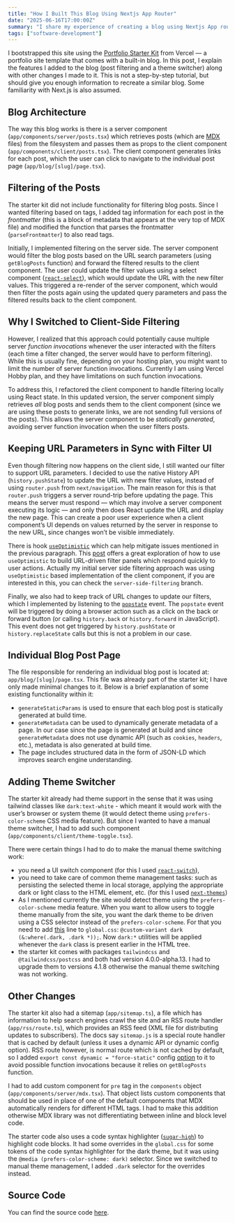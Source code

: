 ```yaml
---
title: "How I Built This Blog Using Nextjs App Router"
date: "2025-06-16T17:00:00Z"
summary: "I share my experience of creating a blog using Nextjs App router."
tags: ["software-development"]
---
```


I bootstrapped this site using the [Portfolio Starter Kit](https://vercel.com/templates/next.js/portfolio-starter-kit) from Vercel — a portfolio site template that comes with a built-in blog.
In this post, I explain the features I added to the blog (post filtering and a theme switcher) along with other changes I made to it.
This is not a step-by-step tutorial, but should give you enough information to recreate a similar blog. Some familiarity with Next.js is also assumed.

## Blog Architecture

The way this blog works is there is a server component (`app/components/server/posts.tsx`) which retrieves posts (which are [MDX](https://nextjs.org/docs/app/guides/mdx) files) from
the filesystem and passes them as props to the client component (`app/components/client/posts.tsx`). The client
component generates links for each post, which the user can click to navigate to the individual post page
(`app/blog/[slug]/page.tsx`).

## Filtering of the Posts

The starter kit did not include functionality for filtering blog posts. Since I wanted filtering based on tags,
I added tag information for each post in the _frontmatter_ (this is a block of metadata that appears at the very top of MDX file)
and modified the function that parses the frontmatter (`parseFrontmatter`) to also read tags.

Initially, I implemented filtering on the server side. The server
component would filter the blog posts based on the URL search parameters (using `getBlogPosts` function)
and forward the filtered results to the client component. The user could
update the filter values using a select component ([`react-select`](https://react-select.com/)), which would
update the URL with the new filter values. This triggered a re-render of
the server component, which would then filter the posts again using the
updated query parameters and pass the filtered results back to the client component.

## Why I Switched to Client-Side Filtering

However, I realized that this approach could potentially cause multiple server
_function invocations_ whenever the user interacted with the filters (each
time a filter changed, the server would have to perform filtering).
While this is usually fine, depending on your hosting plan, you might
want to limit the number of server function invocations.
Currently I am using Vercel Hobby plan, and they have limitations on such
function invocations.

To address this, I refactored the client component to handle filtering
locally using React state. In this updated version, the server component
simply retrieves _all_ blog posts and sends them to the client component (since
we are using these posts to generate links, we are not sending full versions
of the posts). This allows the server component to be _statically generated_, avoiding server
function invocation when the user filters posts.

## Keeping URL Parameters in Sync with Filter UI

Even though filtering now happens on the client side, I still wanted our filter
to support URL parameters. I decided to use the native History API (`history.pushState`) to update the URL
with new filter values, instead of using `router.push` from `next/navigation`.
The main reason for this is that `router.push` triggers a server round-trip before updating the page.
This means the server must respond — which may involve a server component executing its logic — and only then
does React update the URL and display the new page. This can create a poor user experience when a client component’s UI depends on values returned by the server in response
to the new URL, since changes won’t be visible immediately.

There is hook [`useOptimistic`](https://react.dev/reference/react/useOptimistic) which can help mitigate issues mentioned in the previous paragraph.
This [post](https://buildui.com/posts/instant-search-params-with-react-server-components)
offers a great exploration of how to use `useOptimistic` to build URL-driven filter panels which respond quickly to user actions.
Actually my initial server side filtering approach was using `useOptimistic` based implementation of the client component, if you are interested in this,
you can check the `server-side-filtering` branch.

Finally, we also had to keep track of URL changes to update our filters, which I implemented by listening to the [`popstate`](https://developer.mozilla.org/en-US/docs/Web/API/Window/popstate_event) event.
The `popstate` event will be triggered by doing a browser action such as a click on the back or forward button (or calling `history.back` or `history.forward` in JavaScript).
This event does not get triggered by `history.pushState` or `history.replaceState` calls but this is not a problem in our case.

## Individual Blog Post Page

The file responsible for rendering an individual blog post is located
at:
`app/blog/[slug]/page.tsx`.
This file was already part of the starter kit; I have only made minimal
changes to it. Below is a brief explanation of some existing
functionality within it:

- `generateStaticParams` is used to ensure that each blog post is statically generated at build time.
- `generateMetadata` can be used to dynamically generate metadata of a page.
  In our case since the page is generated at build and since `generateMetadata` does not use dynamic API (such as `cookies`, `headers`, etc.), metadata is also generated at build time.
- The page includes structured data in the
  form of JSON-LD which improves search engine understanding.

## Adding Theme Switcher

The starter kit already had theme support in the sense that it was using
tailwind classes like `dark:text-white` - which meant it would work with
the user’s browser or system theme (it would detect theme using
`prefers-color-scheme` CSS media feature). But since I wanted to have a
manual theme switcher, I had to add such component
(`app/components/client/theme-toggle.tsx`).

There were certain things I had to do to make the manual theme switching work:

- you need a UI switch component (for this I used [`react-switch`](https://github.com/markusenglund/react-switch)),
- you need to take care of common theme management tasks: such as persisting the selected theme in local storage, applying the appropriate dark or light class to the HTML element, etc. (for this I used [`next-themes`](https://github.com/pacocoursey/next-themes))
- As I mentioned currently the site would detect theme using the
  `prefers-color-scheme` media feature. When you want to allow users to
  toggle theme manually from the site, you want the dark theme to be
  driven using a CSS selector instead of the `prefers-color-scheme`. For
  that you need to add [this](https://tailwindcss.com/docs/dark-mode#toggling-dark-mode-manually) line to `global.css`: `@custom-variant dark (&:where(.dark, .dark *));`. Now `dark:*` utilities will be applied
  whenever the `dark` class is present earlier in the HTML tree.
- the starter kit comes with packages `tailwindcss` and `@tailwindcss/postcss` and both had version 4.0.0-alpha.13. I
  had to upgrade them to versions 4.1.8 otherwise the manual theme switching was not working.

## Other Changes

The starter kit also had a sitemap (`app/sitemap.ts`), a file which has information to help search engines crawl the site and an RSS route handler (`app/rss/route.ts`), which provides an RSS feed (XML file for distributing updates to subscribers). The docs say `sitemap.js` is a special route handler that is cached by default (unless it uses a dynamic API or dynamic config option).
RSS route however, is normal route which is not cached by default, so I added `export const dynamic = "force-static"` config [option](https://nextjs.org/docs/app/api-reference/file-conventions/route-segment-config) to it to avoid possible function invocations because it relies on `getBlogPosts` function.

I had to add custom component for `pre` tag in the `components` object (`app/components/server/mdx.tsx`).
That object lists custom components that should be used in place of one of the default components that MDX automatically renders for different HTML tags.
I had to make this addition otherwise MDX library was not differentiating between inline and block level code.

The starter code also uses a code syntax highlighter ([`sugar-high`](https://github.com/huozhi/sugar-high)) to highlight code blocks.
It had some overrides in the `global.css` for some tokens of the code syntax highlighter for the dark theme,
but it was using the `@media (prefers-color-scheme: dark)` selector. Since we switched to manual
theme management, I added `.dark` selector for the overrides instead.

## Source Code

You can find the source code [here](https://github.com/gmoniava/personal-site).
